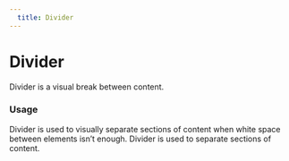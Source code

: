 ```yaml
---
  title: Divider
---
```


# Divider

Divider is a visual break between content.

<ComponentPreview
  componentName="divider--default-story"
  hasReact
  hasAngular
  hasHTML
/>

### Usage

Divider is used to visually separate sections
of content when white space between elements
isn’t enough. Divider is used to separate
sections of content. 